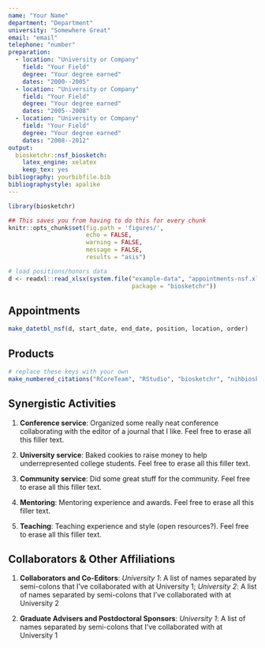 ```yaml
---
name: "Your Name"
department: "Department"
university: "Somewhere Great"
email: "email"
telephone: "number"
preparation: 
  - location: "University or Company"
    field: "Your Field"
    degree: "Your degree earned"
    dates: "2000--2005"
  - location: "University or Company"
    field: "Your Field"
    degree: "Your degree earned"  
    dates: "2005--2008"
  - location: "University or Company"
    field: "Your Field"
    degree: "Your degree earned"
    dates: "2008--2012"
output:
  biosketchr::nsf_biosketch:
    latex_engine: xelatex
    keep_tex: yes
bibliography: yourbibfile.bib
bibliographystyle: apalike
---
```


```r
library(biosketchr)

## This saves you from having to do this for every chunk
knitr::opts_chunk$set(fig.path = 'figures/',
                      echo = FALSE, 
                      warning = FALSE, 
                      message = FALSE, 
                      results = "asis")

# load positions/honors data
d <- readxl::read_xlsx(system.file("example-data", "appointments-nsf.xlsx", 
                                   package = "biosketchr"))

```

<!--
The structure of this skeleton should stay the same. Add your specifics :)
-->


## Appointments {-}

```r
make_datetbl_nsf(d, start_date, end_date, position, location, order)
```


## Products {-}

```r
# replace these keys with your own
make_numbered_citations("RCoreTeam", "RStudio", "biosketchr", "nihbiosketch")
```


## Synergistic Activities {-}

1. **Conference service**: Organized some really neat conference collaborating with the editor of a journal that I like. Feel free to erase all this filler text.

2. **University service**: Baked cookies to raise money to help underrepresented college students. Feel free to erase all this filler text.

3. **Community service**: Did some great stuff for the community. Feel free to erase all this filler text.

4. **Mentoring**: Mentoring experience and awards. Feel free to erase all this filler text.

5. **Teaching**: Teaching experience and style (open resources?). Feel free to erase all this filler text.

<!-- can add more categories as needed -->


## Collaborators \& Other Affiliations {-}

1. **Collaborators and Co-Editors**: *University 1*: A list of names separated by semi-colons that I've collaborated with at University 1; *University 2*: A list of names separated by semi-colons that I've collaborated with at University 2

2. **Graduate Advisers and Postdoctoral Sponsors**: *University 1*: A list of names separated by semi-colons that I've collaborated with at University 1

<!-- can add more categories as needed -->

